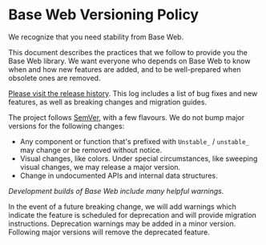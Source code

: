 <!--
Copyright (c) 2018-2019 Uber Technologies, Inc.

This source code is licensed under the MIT license found in the
LICENSE file in the root directory of this source tree.
-->



# Base Web Versioning Policy

We recognize that you need stability from Base Web.

This document describes the practices that we follow to provide you the Base Web library.
We want everyone who depends on Base Web to know when and how new features are added,
and to be well-prepared when obsolete ones are removed.

[Please visit the release history](https://github.com/uber/baseweb/releases). This log
includes a list of bug fixes and new features, as well as breaking changes and migration guides.

The project follows [SemVer](https://semver.org), with a few flavours. We do not
bump major versions for the following changes:

- Any component or function that's prefixed with `Unstable_` / `unstable_` may change or be removed without notice.
- Visual changes, like colors. Under special circumstances, like sweeping visual changes, we may release a major version.
- Change in undocumented APIs and internal data structures.

_Development builds of Base Web include many helpful warnings._

In the event of a future breaking change, we will add warnings which indicate the feature is scheduled for deprecation and will provide migration instructions. Deprecation warnings may be added in a minor version. Following major versions will remove the deprecated feature.
